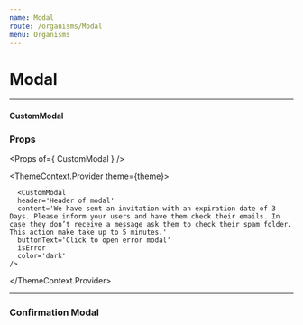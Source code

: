 ```yaml
---
name: Modal
route: /organisms/Modal
menu: Organisms
---
```




# Modal

---

#### CustomModal

### Props

<Props of={ CustomModal } />

<Playground>

  <ThemeContext.Provider theme={theme}>
    <CustomModal
      header='Header of modal'
      content='We have sent an invitation with an expiration date of 3 Days. Please inform your users and have them check their emails. In case they don’t receive a message ask them to check their spam folder. This action make take up to 5 minutes.'
      buttonText='Click to open success modal'
      isError= {false}
      color='dark'
    />

      <CustomModal
      header='Header of modal'
      content='We have sent an invitation with an expiration date of 3 Days. Please inform your users and have them check their emails. In case they don’t receive a message ask them to check their spam folder. This action make take up to 5 minutes.'
      buttonText='Click to open error modal'
      isError
      color='dark'
    />
  </ThemeContext.Provider>
</Playground>

---

### Confirmation Modal

<Playground>
  <ConfirmationModal
    header='Confirm action'
    subheader='Are you sure you wish to proceed with this action?'
    content='The elimination of a user does not delete the activities the users have performed previously. There will be no implications in your organization’s Logs. '
    btnConfirm='Yes, confirm'
  />
</Playground>
